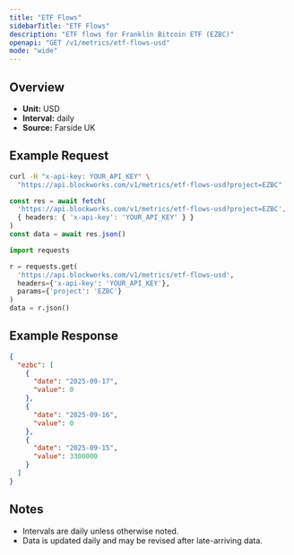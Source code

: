 ```yaml
---
title: "ETF Flows"
sidebarTitle: "ETF Flows"
description: "ETF flows for Franklin Bitcoin ETF (EZBC)"
openapi: "GET /v1/metrics/etf-flows-usd"
mode: "wide"
---
```


## Overview

- **Unit:** USD
- **Interval:** daily
- **Source:** Farside UK

## Example Request

<CodeGroup>

```bash cURL
curl -H "x-api-key: YOUR_API_KEY" \
  "https://api.blockworks.com/v1/metrics/etf-flows-usd?project=EZBC"
```

```typescript TypeScript
const res = await fetch(
  'https://api.blockworks.com/v1/metrics/etf-flows-usd?project=EZBC',
  { headers: { 'x-api-key': 'YOUR_API_KEY' } }
)
const data = await res.json()
```

```python Python
import requests

r = requests.get(
  'https://api.blockworks.com/v1/metrics/etf-flows-usd',
  headers={'x-api-key': 'YOUR_API_KEY'},
  params={'project': 'EZBC'}
)
data = r.json()
```

</CodeGroup>

## Example Response

```json
{
  "ezbc": [
    {
      "date": "2025-09-17",
      "value": 0
    },
    {
      "date": "2025-09-16",
      "value": 0
    },
    {
      "date": "2025-09-15",
      "value": 3300000
    }
  ]
}
```

## Notes
- Intervals are daily unless otherwise noted.
- Data is updated daily and may be revised after late-arriving data.